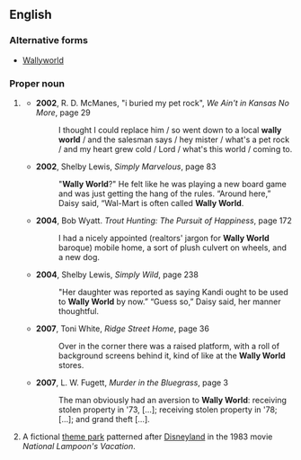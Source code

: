 ==English==

===Alternative forms===
*[[Wallyworld]]

===Proper noun===
{{en-proper noun}}

# {{context|slang|pejorative}} {{w|Wal-Mart}}
#*'''2002''', R. D. McManes, "i buried my pet rock", ''We Ain't in Kansas No More'', page 29
#*:I thought I could replace him / so went down to a local '''wally world''' / and the salesman says / hey mister / what's a pet rock / and my heart grew cold / Lord / what's this world / coming to.
#*'''2002''', Shelby Lewis, ''Simply Marvelous'', page 83
#*:"'''Wally World'''?" He felt like he was playing a new board game and was just getting the hang of the rules. “Around here,” Daisy said, “Wal-Mart is often called '''Wally World'''.
#*'''2004''', Bob Wyatt. ''Trout Hunting: The Pursuit of Happiness'', page 172
#*:I had a nicely appointed (realtors' jargon for '''Wally World''' baroque) mobile home, a sort of plush culvert on wheels, and a new dog. 
#*'''2004''', Shelby Lewis, ''Simply Wild'', page 238
#*:"Her daughter was reported as saying Kandi ought to be used to '''Wally World''' by now.” “Guess so,” Daisy said, her manner thoughtful. 
#*'''2007''', Toni White, ''Ridge Street Home'', page 36
#*:Over in the corner there was a raised platform, with a roll of background screens behind it, kind of like at the '''Wally World''' stores.
#*'''2007''', L. W. Fugett, ''Murder in the Bluegrass'', page 3
#*:The man obviously had an aversion to '''Wally World''': receiving stolen property in '73, […]; receiving stolen property in '78; […]; and grand theft […].
# {{rfv-sense}} {{context|slang}} A fictional [[theme park]] patterned after [[Disneyland]] in the 1983 movie ''National Lampoon's Vacation''.